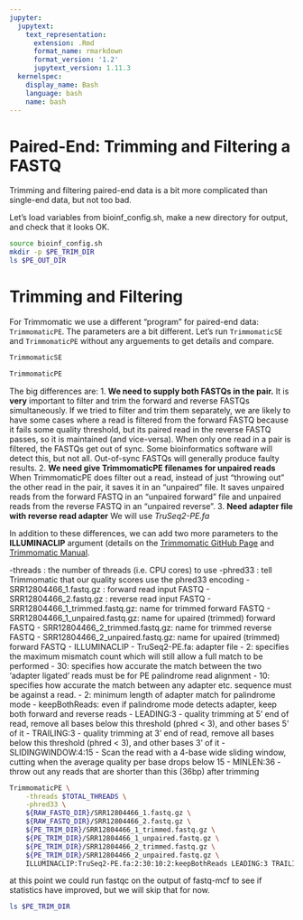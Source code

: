 ```yaml
---
jupyter:
  jupytext:
    text_representation:
      extension: .Rmd
      format_name: rmarkdown
      format_version: '1.2'
      jupytext_version: 1.11.3
  kernelspec:
    display_name: Bash
    language: bash
    name: bash
---
```


# Paired-End: Trimming and Filtering a FASTQ

Trimming and filtering paired-end data is a bit more complicated than single-end data, but not too bad.

Let's load variables from bioinf_config.sh, make a new directory for output, and check that it looks OK.

```bash
source bioinf_config.sh
mkdir -p $PE_TRIM_DIR
ls $PE_OUT_DIR
```

# Trimming and Filtering
For Trimmomatic we use a different "program" for paired-end data: `TrimmomaticPE`. The parameters are a bit different. 
Let's run `TrimmomaticSE` and `TrimmomaticPE` without any arguements to get details and compare.

```bash
TrimmomaticSE
```

```bash
TrimmomaticPE
```

<!-- #region -->
The big differences are:
1. **We need to supply both FASTQs in the pair.** It is **very** important to filter and trim the forward and reverse FASTQs simultaneously. If we tried to filter and trim them separately, we are likely to have some cases where a read is filtered from the forward FASTQ because it fails some quality threshold, but its paired read in the reverse FASTQ passes, so it is maintained (and vice-versa). When only one read in a pair is filtered, the FASTQs get out of sync. Some bioinformatics software will detect this, but not all. Out-of-sync FASTQs will generally produce faulty results.
2. **We need give TrimmomaticPE filenames for unpaired reads** When TrimmomaticPE does filter out a read, instead of just "throwing out" the other read in the pair, it saves it in an "unpaired" file. It saves unpaired reads from the forward FASTQ in an "unpaired forward" file and unpaired reads from the reverse FASTQ in an "unpaired reverse".
3. **Need adapter file with reverse read adapter** We will use *TruSeq2-PE.fa*

In addition to these differences, we can add two more parameters to the **ILLUMINACLIP** argument (details on the 
[Trimmomatic GitHub Page](https://github.com/usadellab/Trimmomatic) and [Trimmomatic Manual](http://www.usadellab.org/cms/uploads/supplementary/Trimmomatic/TrimmomaticManual_V0.32.pdf).


-threads : the number of threads (i.e. CPU cores) to use
-phred33 : tell Trimmomatic that our quality scores use the phred33 encoding
- SRR12804466_1.fastq.gz : forward read input FASTQ 
- SRR12804466_2.fastq.gz : reverse read input FASTQ 
- SRR12804466_1_trimmed.fastq.gz: name for trimmed forward FASTQ
- SRR12804466_1_unpaired.fastq.gz: name for upaired (trimmed) forward FASTQ
- SRR12804466_2_trimmed.fastq.gz: name for trimmed reverse FASTQ
- SRR12804466_2_unpaired.fastq.gz: name for upaired (trimmed) forward FASTQ
- ILLUMINACLIP
    - TruSeq2-PE.fa: adapter file
    - 2: specifies the maximum mismatch count which will still allow a full match to be performed
    - 30: specifies how accurate the match between the two 'adapter ligated' reads must be for PE palindrome read alignment
    - 10: specifies how accurate the match between any adapter etc. sequence must be against a read.
    - 2: minimum length of adapter match for palindrome mode
    - keepBothReads: even if palindrome mode detects adapter, keep both forward and reverse reads
- LEADING:3 - quality trimming at 5' end of read, remove all bases below this threshold (phred < 3), and other bases 5' of it
- TRAILING:3 - quality trimming at 3' end of read, remove all bases below this threshold (phred < 3), and other bases 3' of it
- SLIDINGWINDOW:4:15 - Scan the read with a 4-base wide sliding window, cutting when the average quality per base drops below 15
- MINLEN:36 - throw out any reads that are shorter than this (36bp) after trimming
<!-- #endregion -->

```bash
TrimmomaticPE \
    -threads $TOTAL_THREADS \
    -phred33 \
    ${RAW_FASTQ_DIR}/SRR12804466_1.fastq.gz \
    ${RAW_FASTQ_DIR}/SRR12804466_2.fastq.gz \
    ${PE_TRIM_DIR}/SRR12804466_1_trimmed.fastq.gz \
    ${PE_TRIM_DIR}/SRR12804466_1_unpaired.fastq.gz \
    ${PE_TRIM_DIR}/SRR12804466_2_trimmed.fastq.gz \
    ${PE_TRIM_DIR}/SRR12804466_2_unpaired.fastq.gz \
    ILLUMINACLIP:TruSeq2-PE.fa:2:30:10:2:keepBothReads LEADING:3 TRAILING:3 MINLEN:36
```

at this point we could run fastqc on the output of fastq-mcf to see if statistics have improved, but we will skip that for now.

```bash
ls $PE_TRIM_DIR
```
